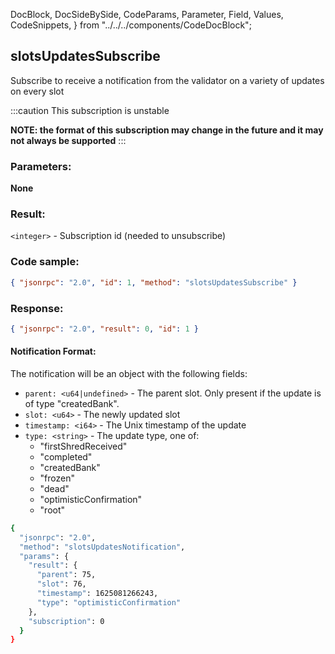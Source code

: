   DocBlock,
  DocSideBySide,
  CodeParams,
  Parameter,
  Field,
  Values,
  CodeSnippets,
} from "../../../components/CodeDocBlock";

<DocBlock>

## slotsUpdatesSubscribe

Subscribe to receive a notification from the validator on a variety of updates
on every slot

:::caution
This subscription is unstable

**NOTE: the format of this subscription may change in the future and it may not always be supported**
:::

<DocSideBySide>
<CodeParams>

### Parameters:

**None**

### Result:

`<integer>` - Subscription id (needed to unsubscribe)

</CodeParams>

<CodeSnippets>

### Code sample:

```json
{ "jsonrpc": "2.0", "id": 1, "method": "slotsUpdatesSubscribe" }
```

### Response:

```json
{ "jsonrpc": "2.0", "result": 0, "id": 1 }
```

</CodeSnippets>
</DocSideBySide>

#### Notification Format:

The notification will be an object with the following fields:

- `parent: <u64|undefined>` - The parent slot. Only present if the update is of type "createdBank".
- `slot: <u64>` - The newly updated slot
- `timestamp: <i64>` - The Unix timestamp of the update
- `type: <string>` - The update type, one of:
  - "firstShredReceived"
  - "completed"
  - "createdBank"
  - "frozen"
  - "dead"
  - "optimisticConfirmation"
  - "root"

```bash
{
  "jsonrpc": "2.0",
  "method": "slotsUpdatesNotification",
  "params": {
    "result": {
      "parent": 75,
      "slot": 76,
      "timestamp": 1625081266243,
      "type": "optimisticConfirmation"
    },
    "subscription": 0
  }
}
```

</DocBlock>
